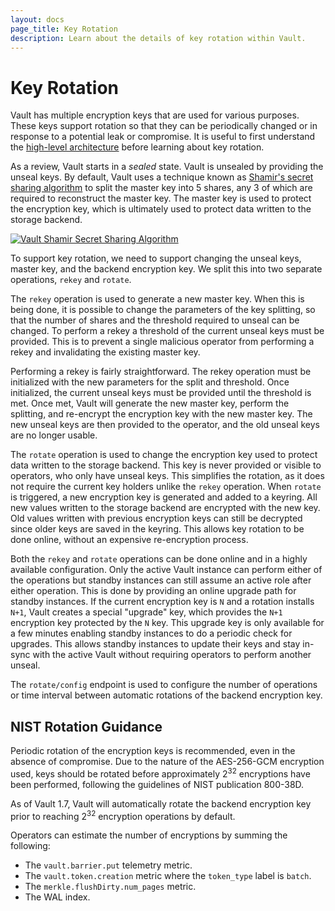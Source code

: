 ```yaml
---
layout: docs
page_title: Key Rotation
description: Learn about the details of key rotation within Vault.
---
```


# Key Rotation

Vault has multiple encryption keys that are used for various purposes. These keys support
rotation so that they can be periodically changed or in response to a potential leak or
compromise. It is useful to first understand the
[high-level architecture](/vault/docs/internals/architecture) before learning about key rotation.

As a review, Vault starts in a _sealed_ state. Vault is unsealed by providing the unseal keys.
By default, Vault uses a technique known as [Shamir's secret sharing algorithm](https://en.wikipedia.org/wiki/Shamir's_Secret_Sharing)
to split the master key into 5 shares, any 3 of which are required to reconstruct the master
key. The master key is used to protect the encryption key, which is ultimately used to protect
data written to the storage backend.

[![Vault Shamir Secret Sharing Algorithm](/img/vault-shamir-secret-sharing.svg)](/img/vault-shamir-secret-sharing.svg)

To support key rotation, we need to support changing the unseal keys, master key, and the
backend encryption key. We split this into two separate operations, `rekey` and `rotate`.

The `rekey` operation is used to generate a new master key. When this is being done,
it is possible to change the parameters of the key splitting, so that the number of shares
and the threshold required to unseal can be changed. To perform a rekey a threshold of the
current unseal keys must be provided. This is to prevent a single malicious operator from
performing a rekey and invalidating the existing master key.

Performing a rekey is fairly straightforward. The rekey operation must be initialized with
the new parameters for the split and threshold. Once initialized, the current unseal keys
must be provided until the threshold is met. Once met, Vault will generate the new master
key, perform the splitting, and re-encrypt the encryption key with the new master key.
The new unseal keys are then provided to the operator, and the old unseal keys are no
longer usable.

The `rotate` operation is used to change the encryption key used to protect data written
to the storage backend. This key is never provided or visible to operators, who only
have unseal keys. This simplifies the rotation, as it does not require the current key
holders unlike the `rekey` operation. When `rotate` is triggered, a new encryption key
is generated and added to a keyring. All new values written to the storage backend are
encrypted with the new key. Old values written with previous encryption keys can still
be decrypted since older keys are saved in the keyring. This allows key rotation to be
done online, without an expensive re-encryption process.

Both the `rekey` and `rotate` operations can be done online and in a highly available
configuration. Only the active Vault instance can perform either of the operations
but standby instances can still assume an active role after either operation. This is
done by providing an online upgrade path for standby instances. If the current encryption
key is `N` and a rotation installs `N+1`, Vault creates a special "upgrade" key, which
provides the `N+1` encryption key protected by the `N` key. This upgrade key is only available
for a few minutes enabling standby instances to do a periodic check for upgrades.
This allows standby instances to update their keys and stay in-sync with the active Vault
without requiring operators to perform another unseal.

The `rotate/config` endpoint is used to configure the number of operations or time interval
between automatic rotations of the backend encryption key.

## NIST Rotation Guidance

Periodic rotation of the encryption keys is recommended, even in the absence of
compromise. Due to the nature of the AES-256-GCM encryption used, keys should be
rotated before approximately 2<sup>32</sup> encryptions have been performed, following
the guidelines of NIST publication 800-38D.

As of Vault 1.7, Vault will automatically rotate the backend encryption key
prior to reaching 2<sup>32</sup> encryption operations by default.

Operators can estimate the number of encryptions by summing the following:

- The `vault.barrier.put` telemetry metric.
- The `vault.token.creation` metric where the `token_type` label is `batch`.
- The `merkle.flushDirty.num_pages` metric.
- The WAL index.